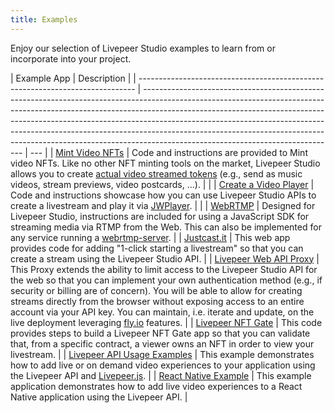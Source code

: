 ```yaml
---
title: Examples
---
```


Enjoy our selection of Livepeer Studio examples to learn from or incorporate
into your project.

| Example App                                                                   | Description                                                                                                                                                                                                                                                                                                                                                                                                                                            |
| ----------------------------------------------------------------------------- | ------------------------------------------------------------------------------------------------------------------------------------------------------------------------------------------------------------------------------------------------------------------------------------------------------------------------------------------------------------------------------------------------------------------------------------------------------ | --- |
| [Mint Video NFTs](https://github.com/codentell/video-nft-sample)              | Code and instructions are provided to Mint video NFTs. Like no other NFT minting tools on the market, Livepeer Studio allows you to create [actual video streamed tokens](https://testnets.opensea.io/collection/video-nft-tuc15yxbvi) (e.g., send as music videos, stream previews, video postcards, ...).                                                                                                                                            |     |
| [Create a Video Player](https://github.com/livepeer/livepeer-jwplayer-demo)   | Code and instructions showcase how you can use Livepeer Studio APIs to create a livestream and play it via [JWPlayer](https://github.com/livepeer/livepeer-jwplayer-demo).                                                                                                                                                                                                                                                                             |     |
| [WebRTMP](https://github.com/livepeer/webrtmp-sdk)                            | Designed for Livepeer Studio, instructions are included for using a JavaScript SDK for streaming media via RTMP from the Web. This can also be implemented for any service running a [webrtmp-server](https://github.com/livepeer/webrtmp-sdk).                                                                                                                                                                                                        |
| [Justcast.it](https://github.com/victorges/justcast.it)                       | This web app provides code for adding "1-click starting a livestream" so that you can create a stream using the Livepeer Studio API.                                                                                                                                                                                                                                                                                                                   |
| [Livepeer Web API Proxy](https://github.com/victorges/livepeer-web-api-proxy) | This Proxy extends the ability to limit access to the Livepeer Studio API for the web so that you can implement your own authentication method (e.g., if security or billing are of concern). You will be able to allow for creating streams directly from the browser without exposing access to an entire account via your API key. You can maintain, i.e. iterate and update, on the live deployment leveraging [fly.io](https://fly.io/) features. |
| [Livepeer NFT Gate](https://github.com/livepeer/livepeer-nft-gate-example)    | This code provides steps to build a Livepeer NFT Gate app so that you can validate that, from a specific contract, a viewer owns an NFT in order to view your livestream.                                                                                                                                                                                                                                                                              |
| [Livepeer API Usage Examples](https://github.com/livepeer/studio-sample-app)   | This example demonstrates how to add live or on demand video experiences to your application using the Livepeer API and [Livepeer.js](https://livepeerjs.org/).                                                                                                                                                                                                                                                                                                                  |
| [React Native Example](https://github.com/livepeer/livepeer-demo-react-native) | This example application demonstrates how to add live video experiences to a React Native application using the Livepeer API.                                                                                                                                                                                                                                                                                                                         |